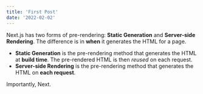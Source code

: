 ```yaml
---
title: 'First Post'
date: '2022-02-02'
---
```



Next.js has two forms of pre-rendering: **Static Generation** and **Server-side Rendering**. The difference is in **when** it generates the HTML for a page.

- **Static Generation** is the pre-rendering method that generates the HTML at **build time**. The pre-rendered HTML is then _reused_ on each request.
- **Server-side Rendering** is the pre-rendering method that generates the HTML on **each request**.

Importantly, Next.

